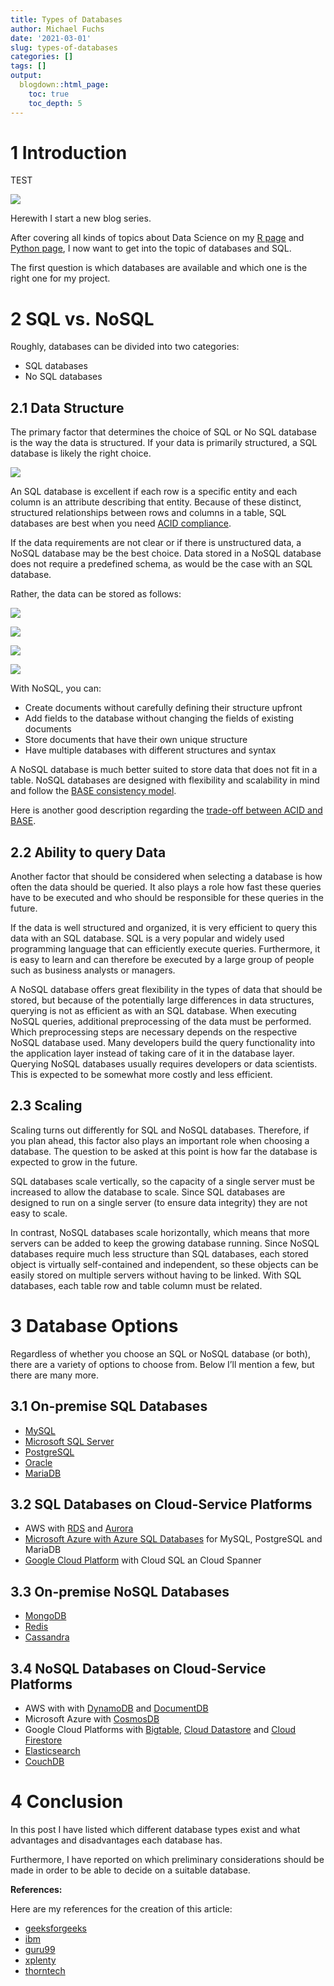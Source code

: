 ```yaml
---
title: Types of Databases
author: Michael Fuchs
date: '2021-03-01'
slug: types-of-databases
categories: []
tags: []
output:
  blogdown::html_page:
    toc: true
    toc_depth: 5
---
```


# 1 Introduction

TEST

![](/post/2021-03-01-types-of-databases_files/p1s1.png)

Herewith I start a new blog series.

After covering all kinds of topics about Data Science on my [R page](https://michael-fuchs.netlify.app/) and [Python page](https://michael-fuchs-python.netlify.app/), I now want to get into the topic of databases and SQL. 

The first question is which databases are available and which one is the right one for my project. 



# 2 SQL vs. NoSQL


Roughly, databases can be divided into two categories:

+ SQL databases
+ No SQL databases


## 2.1 Data Structure


The primary factor that determines the choice of SQL or No SQL database is the way the data is structured. 
If your data is primarily structured, a SQL database is likely the right choice.

![](/post/2021-03-01-types-of-databases_files/p1p1.png)


An SQL database is excellent if each row is a specific entity and each column is an attribute describing that entity. 
Because of these distinct, structured relationships between rows and columns in a table, SQL databases are best when you need [ACID compliance](https://mariadb.com/de/resources/blog/acid-compliance-what-it-means-and-why-you-should-care/).


If the data requirements are not clear or if there is unstructured data, a NoSQL database may be the best choice. Data stored in a NoSQL database does not require a predefined schema, as would be the case with an SQL database. 

Rather, the data can be stored as follows:


![](/post/2021-03-01-types-of-databases_files/p1p2.png)


![](/post/2021-03-01-types-of-databases_files/p1p3.png)


![](/post/2021-03-01-types-of-databases_files/p1p4.png)


![](/post/2021-03-01-types-of-databases_files/p1p5.png)


With NoSQL, you can:

+ Create documents without carefully defining their structure upfront
+ Add fields to the database without changing the fields of existing documents
+ Store documents that have their own unique structure
+ Have multiple databases with different structures and syntax


A NoSQL database is much better suited to store data that does not fit in a table. NoSQL databases are designed with flexibility and scalability in mind and follow the [BASE consistency model](https://www.dataversity.net/what-is-base/).


Here is another good description regarding the [trade-off between ACID and BASE](https://neo4j.com/blog/acid-vs-base-consistency-models-explained/).




## 2.2 Ability to query Data


Another factor that should be considered when selecting a database is how often the data should be queried. It also plays a role how fast these queries have to be executed and who should be responsible for these queries in the future. 

If the data is well structured and organized, it is very efficient to query this data with an SQL database. SQL is a very popular and widely used programming language that can efficiently execute queries. Furthermore, it is easy to learn and can therefore be executed by a large group of people such as business analysts or managers. 



A NoSQL database offers great flexibility in the types of data that should be stored, but because of the potentially large differences in data structures, querying is not as efficient as with an SQL database. When executing NoSQL queries, additional preprocessing of the data must be performed. Which preprocessing steps are necessary depends on the respective NoSQL database used. Many developers build the query functionality into the application layer instead of taking care of it in the database layer. Querying NoSQL databases usually requires developers or data scientists. This is expected to be somewhat more costly and less efficient.



## 2.3 Scaling

Scaling turns out differently for SQL and NoSQL databases. 
Therefore, if you plan ahead, this factor also plays an important role when choosing a database. The question to be asked at this point is how far the database is expected to grow in the future. 

SQL databases scale vertically, so the capacity of a single server must be increased to allow the database to scale. Since SQL databases are designed to run on a single server (to ensure data integrity) they are not easy to scale.

In contrast, NoSQL databases scale horizontally, which means that more servers can be added to keep the growing database running. Since NoSQL databases require much less structure than SQL databases, each stored object is virtually self-contained and independent, so these objects can be easily stored on multiple servers without having to be linked. With SQL databases, each table row and table column must be related. 



# 3 Database Options

Regardless of whether you choose an SQL or NoSQL database (or both), there are a variety of options to choose from. Below I'll mention a few, but there are many more. 


## 3.1 On-premise SQL Databases


+ [MySQL](https://www.mysql.com/de/) 
+ [Microsoft SQL Server](https://www.microsoft.com/en-us/sql-server/sql-server-2019)
+ [PostgreSQL](https://www.postgresql.org/) 
+ [Oracle](https://www.oracle.com/index.html) 
+ [MariaDB](https://mariadb.org/) 


## 3.2 SQL Databases on Cloud-Service Platforms

+ AWS with [RDS](https://aws.amazon.com/rds/?nc1=h_ls) and [Aurora](https://aws.amazon.com/rds/aurora/?nc1=h_ls&aurora-whats-new.sort-by=item.additionalFields.postDateTime&aurora-whats-new.sort-order=desc)
+ [Microsoft Azure with Azure SQL Databases](https://azure.microsoft.com/en-us/free/sql-database/search/?&ef_id=Cj0KCQjw9YWDBhDyARIsADt6sGY75bzUZEOYL7pDzhZEbHtO6gqDjmxqvyQVDCSCCe_4x2CtxCfdRr8aAj31EALw_wcB:G:s&OCID=AID2100049_SEM_Cj0KCQjw9YWDBhDyARIsADt6sGY75bzUZEOYL7pDzhZEbHtO6gqDjmxqvyQVDCSCCe_4x2CtxCfdRr8aAj31EALw_wcB:G:s&dclid=CKaZg_ee1e8CFYLBEQgdcT0LHg) for MySQL, PostgreSQL and MariaDB
+ [Google Cloud Platform](https://cloud.google.com/sql/?utm_source=google&utm_medium=cpc&utm_campaign=emea-de-all-de-dr-bkws-all-all-trial-b-gcp-1009139&utm_content=text-ad-none-any-DEV_c-CRE_253493422500-ADGP_Hybrid%20%7C%20BKWS%20-%20BMM%20%7C%20Txt%20~%20Databases%20~%20Cloud%20SQL-KWID_43700053282383185-aud-606988878854%3Akwd-52205039731-userloc_9042434&utm_term=KW_%2Bgoogle%20%2Bsql-NET_g-PLAC_&gclid=Cj0KCQjw9YWDBhDyARIsADt6sGZ8l2DfQfGC-vqlKYgrqteTZOYFKeM5zhP_SWkWfY8fs0l-MfAVEGoaAmejEALw_wcB&gclsrc=aw.ds) with Cloud SQL an Cloud Spanner




## 3.3 On-premise NoSQL Databases

+ [MongoDB](https://www.mongodb.com/cloud/atlas/lp/try2-de?utm_source=google&utm_campaign=gs_emea_germany_search_core_brand_atlas_desktop&utm_term=mongodb&utm_medium=cpc_paid_search&utm_ad=e&utm_ad_campaign_id=12212624524&gclid=Cj0KCQjw9YWDBhDyARIsADt6sGb8__fACKqcYFmXtaye2vteRmQLQa_2FL16q0KLW76adnRIdZ5YnAwaAoqOEALw_wcB) 
+ [Redis](https://redis.io/) 
+ [Cassandra](https://cassandra.apache.org/) 


## 3.4 NoSQL Databases on Cloud-Service Platforms

+ AWS with with [DynamoDB](https://aws.amazon.com/dynamodb/?trk=ps_a134p000006paY4AAI&trkCampaign=acq_paid_search_brand&sc_channel=PS&sc_campaign=acquisition_DACH&sc_publisher=Google&sc_category=Database&sc_country=DACH&sc_geo=EMEA&sc_outcome=acq&sc_detail=dynamodb&sc_content=DynamoDB_e&sc_matchtype=e&sc_segment=495027756154&sc_medium=ACQ-P|PS-GO|Brand|Desktop|SU|Database|DynamoDB|DACH|EN|Text|xx|EU&s_kwcid=AL!4422!3!495027756154!e!!g!!dynamodb&ef_id=Cj0KCQjw9YWDBhDyARIsADt6sGbtQmUqFNATZ4Cb8Jx3qzh3iLimZYSJDY_9Ne9xLBe3G_AUZiYS_ioaAum9EALw_wcB:G:s&s_kwcid=AL!4422!3!495027756154!e!!g!!dynamodb) and [DocumentDB](https://aws.amazon.com/documentdb/?trk=ps_a134p000006BpCyAAK&trkCampaign=pac_q1_0320_paidsearch_documentdb_de_DocumentDB_br_prosp_en&sc_channel=ps&sc_campaign=pac_q1_2020_paidsearch_documentdb_de&sc_outcome=PaaS_Digital_Marketing&sc_geo=EMEA&sc_country=DE&sc_publisher=Google&sc_category=Database&sc_detail=documentdb&sc_content=DocumentDB_exact&sc_matchtype=e&sc_segment=481116485420&sc_medium=PAC-PaaS-P|PS-GO|Brand|All|PA|Database|DocumentDB|DE|EN|Text&s_kwcid=AL!4422!3!481116485420!e!!g!!documentdb&ef_id=Cj0KCQjw9YWDBhDyARIsADt6sGbvLQseGu1bA9AELYAPPAY-gRkR9WHHpvEQDsRjajeUfWNTSEo2N_saAnc8EALw_wcB:G:s&s_kwcid=AL!4422!3!481116485420!e!!g!!documentdb)
+ Microsoft Azure with [CosmosDB](https://azure.microsoft.com/en-us/free/cosmos-db/search/?&ef_id=Cj0KCQjw9YWDBhDyARIsADt6sGapeV-LeBT6gzrT2JKdx3eUNXrFH1k9D7ObhtfAAq2rl_B_bDp-CEoaAnzyEALw_wcB:G:s&OCID=AID2100049_SEM_Cj0KCQjw9YWDBhDyARIsADt6sGapeV-LeBT6gzrT2JKdx3eUNXrFH1k9D7ObhtfAAq2rl_B_bDp-CEoaAnzyEALw_wcB:G:s&dclid=COCgtPuf1e8CFVay3godOFgAlg)
+ Google Cloud Platforms with [Bigtable](https://cloud.google.com/bigtable/?utm_source=google&utm_medium=cpc&utm_campaign=emea-de-all-en-dr-bkws-all-all-trial-e-gcp-1009139&utm_content=text-ad-none-any-DEV_c-CRE_167320881754-ADGP_Hybrid%20%7C%20BKWS%20-%20EXA%20%7C%20Txt%20~%20Databases%20~%20Cloud%20Bigtable%23v4-KWID_43700053279868543-aud-606988877934%3Akwd-42477138857-userloc_9042434&utm_term=KW_big%20table%20google-NET_g-PLAC_&gclid=Cj0KCQjw9YWDBhDyARIsADt6sGYceN58wieR8hKTA6oFQNPOZs3e36daTi_dIshDNoWtYn7z0nSjmkcaAqfGEALw_wcB&gclsrc=aw.ds), [Cloud Datastore](https://cloud.google.com/products/storage/?utm_source=google&utm_medium=cpc&utm_campaign=emea-de-all-en-dr-bkws-all-all-trial-e-gcp-1009139&utm_content=text-ad-none-any-DEV_c-CRE_253506241831-ADGP_Hybrid%20%7C%20BKWS%20-%20EXA%20%7C%20Txt%20~%20Storage%20~%20Cloud%20Storage%23v17-KWID_43700053279873421-aud-606988877934%3Akwd-46116414696-userloc_9042434&utm_term=KW_google%20data%20store-NET_g-PLAC_&gclid=Cj0KCQjw9YWDBhDyARIsADt6sGbGXsPAazhvFuG-yNvSeOAIrhibPVt0vb06zVuQwZIs6RryGAwqHJ0aAqJMEALw_wcB&gclsrc=aw.ds) and [Cloud Firestore](https://cloud.google.com/firestore?utm_source=google&utm_medium=cpc&utm_campaign=emea-de-all-en-dr-bkws-all-all-trial-e-gcp-1009139&utm_content=text-ad-none-any-DEV_c-CRE_485007164615-ADGP_Hybrid%20%7C%20BKWS%20-%20EXA%20%7C%20Txt%20~%20Databases%20~%20Firestore-KWID_43700059347332080-aud-606988877974%3Akwd-1115197366767-userloc_9042434&utm_term=KW_cloud%20firestore-NET_g-PLAC_&gclid=Cj0KCQjw9YWDBhDyARIsADt6sGamrzDgktx3LW7fu91gEeIg95_FomJVKhBQiUav9Jia2_rDqealAuwaAucLEALw_wcB&gclsrc=aw.ds)
+ [Elasticsearch](https://www.elastic.co/ece)
+ [CouchDB](https://docs.couchdb.org/en/stable/)



# 4 Conclusion

In this post I have listed which different database types exist and what advantages and disadvantages each database has. 

Furthermore, I have reported on which preliminary considerations should be made in order to be able to decide on a suitable database. 




**References:**

Here are my references for the creation of this article:

+ [geeksforgeeks](https://www.geeksforgeeks.org/sql-vs-nosql-which-one-is-better-to-use/)
+ [ibm](https://www.ibm.com/cloud/blog/sql-vs-nosql)
+ [guru99](https://www.guru99.com/sql-vs-nosql.html)
+ [xplenty](https://www.xplenty.com/blog/the-sql-vs-nosql-difference/)
+ [thorntech](https://www.thorntech.com/sql-vs-nosql/#convergence)

















